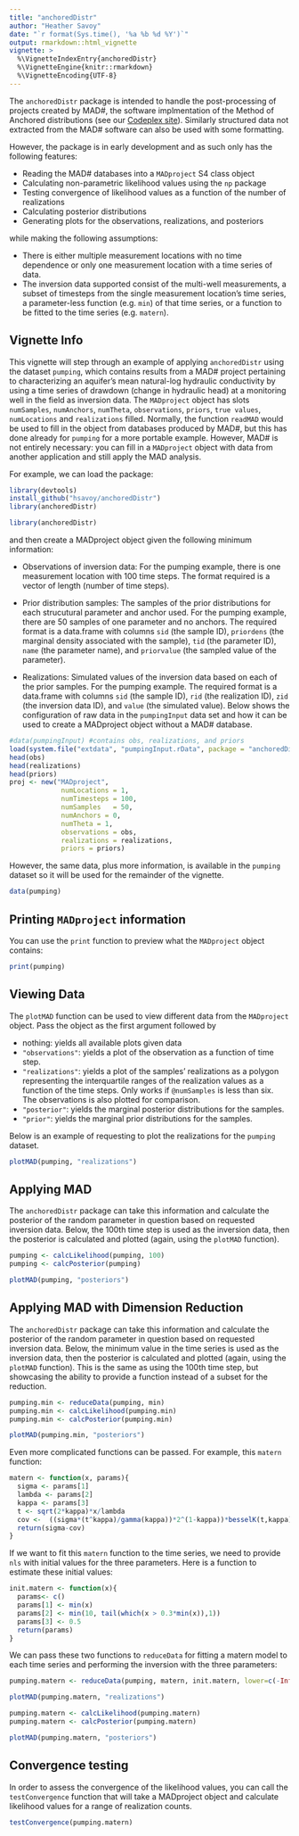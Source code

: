 ```yaml
---
title: "anchoredDistr"
author: "Heather Savoy"
date: "`r format(Sys.time(), '%a %b %d %Y')`"
output: rmarkdown::html_vignette
vignette: >
  %\VignetteIndexEntry{anchoredDistr}
  %\VignetteEngine{knitr::rmarkdown}
  %\VignetteEncoding{UTF-8}
---
```



The `anchoredDistr` package is intended to handle the post-processing of projects created by MAD#, the software implmentation of the Method of Anchored distributions (see our [Codeplex site](http://www.codeplex.com/mad)). Similarly structured data not extracted from the MAD# software can also be used with some formatting. 

However, the package is in early development and as such only has the following features:

- Reading the MAD# databases into a `MADproject` S4 class object
- Calculating non-parametric likelihood values using the `np` package 
- Testing convergence of likelihood values as a function of the number of realizations
- Calculating posterior distributions
- Generating plots for the observations, realizations, and posteriors

while making the following assumptions:

- There is either multiple measurement locations with no time dependence or only one measurement location with a time series of data.
- The inversion data supported consist of the multi-well measurements, a subset of timesteps from the single measurement location's time series, a parameter-less function (e.g. `min`) of that time series, or a function to be fitted to the time series (e.g. `matern`). 

## Vignette Info

This vignette will step through an example of applying `anchoredDistr` using the dataset `pumping`, which contains results from a MAD# project pertaining to characterizing an aquifer's mean natural-log hydraulic conductivity by using a time series of drawdown (change in hydraulic head) at a monitoring well in the field as inversion data. The `MADproject` object has slots `numSamples`, `numAnchors`, `numTheta`, `observations`, `priors`, `true values`, `numLocations` and `realizations` filled. Normally, the function `readMAD` would be used to fill in the object from databases produced by MAD#, but this has done already for `pumping` for a more portable example. However, MAD# is not entirely necessary: you can fill in a `MADproject` object with data from another application and still apply the MAD analysis. 

For example, we can load the package: 
```r
library(devtools)
install_github("hsavoy/anchoredDistr")
library(anchoredDistr)
```
```r
library(anchoredDistr)
```
and then create a MADproject object given the following minimum information: 

* Observations of inversion data: For the pumping example, there is one measurement location with 100 time steps. The format required is a vector of length (number of time steps). 

* Prior distribution samples: The samples of the prior distributions for each strucutural parameter and anchor used. For the pumping example, there are 50 samples of one parameter and no anchors. The required format is a data.frame with columns `sid` (the sample ID), `priordens` (the marginal density associated with the sample), `tid` (the parameter ID), `name` (the parameter name), and `priorvalue` (the sampled value of the parameter). 

* Realizations: Simulated values of the inversion data based on each of the prior samples. For the pumping example. The required format is a data.frame with columns `sid` (the sample ID), `rid` (the realization ID), `zid` (the inversion data ID), and `value` (the simulated value).
Below shows the configuration of raw data in the `pumpingInput` data set and how it can be used to create a MADproject object without a MAD# database. 
```r
#data(pumpingInput) #contains obs, realizations, and priors
load(system.file("extdata", "pumpingInput.rData", package = "anchoredDistr"))
head(obs)
head(realizations)
head(priors)
proj <- new("MADproject",
             numLocations = 1,
             numTimesteps = 100,
             numSamples   = 50,
             numAnchors = 0,
             numTheta = 1,
             observations = obs,
             realizations = realizations,
             priors = priors)
```

However, the same data, plus more information, is available in the `pumping` dataset so it will be used for the remainder of the vignette. 
```r
data(pumping)
```

## Printing `MADproject` information
You can use the `print` function to preview what the `MADproject` object contains: 
```r
print(pumping)
```

## Viewing Data
The `plotMAD` function can be used to view different data from the `MADproject` object. Pass the object as the first argument followed  by

- nothing: yields all available plots given data
- `"observations"`: yields a plot of the observation as a function of time step.
- `"realizations"`: yields a plot of the samples' realizations as a polygon representing the interquartile ranges of the realization values as a function of the time steps. Only works if `@numSamples` is less than six. The observations is also plotted for comparison.
- `"posterior"`: yields the marginal posterior distributions for the samples. 
- `"prior"`: yields the marginal prior distributions for the samples.

Below is an example of requesting to plot the realizations for the `pumping` dataset.
```r
plotMAD(pumping, "realizations")
```
 
## Applying MAD
The `anchoredDistr` package can take this information and calculate the posterior of the random parameter in question based on requested inversion data. Below, the 100th time step is used as the inversion data, then the posterior is calculated and plotted (again, using the `plotMAD` function).

```r
pumping <- calcLikelihood(pumping, 100)
pumping <- calcPosterior(pumping)
```
```r
plotMAD(pumping, "posteriors")
```

## Applying MAD with Dimension Reduction
The `anchoredDistr` package can take this information and calculate the posterior of the random parameter in question based on requested inversion data. Below, the minimum value in the time series is used as the inversion data, then the posterior is calculated and plotted (again, using the `plotMAD` function). This is the same as using the 100th time step, but showcasing the ability to provide a function instead of a subset for the reduction.

```r
pumping.min <- reduceData(pumping, min)
pumping.min <- calcLikelihood(pumping.min)
pumping.min <- calcPosterior(pumping.min)
```
```r
plotMAD(pumping.min, "posteriors")
```

Even more complicated functions can be passed. For example, this `matern` function:
```r
matern <- function(x, params){
  sigma <- params[1]
  lambda <- params[2]
  kappa <- params[3]  
  t <- sqrt(2*kappa)*x/lambda
  cov <-  ((sigma*(t^kappa)/gamma(kappa))*2^(1-kappa))*besselK(t,kappa)
  return(sigma-cov)
}
```
If we want to fit this `matern` function to the time series, we need to provide `nls` with initial values for the three parameters. Here is a function to estimate these initial values:
```r
init.matern <- function(x){
  params<- c()
  params[1] <- min(x)
  params[2] <- min(10, tail(which(x > 0.3*min(x)),1)) 
  params[3] <- 0.5
  return(params)
}
```
We can pass these two functions to `reduceData` for fitting a matern model to each time series and performing the inversion with the three parameters:
```r
pumping.matern <- reduceData(pumping, matern, init.matern, lower=c(-Inf,1,0.1), upper=c(0,100,5), algorithm="port")
```
```r
plotMAD(pumping.matern, "realizations")
```
```r
pumping.matern <- calcLikelihood(pumping.matern)
pumping.matern <- calcPosterior(pumping.matern)
```
```r
plotMAD(pumping.matern, "posteriors")
```

## Convergence testing
In order to assess the convergence of the likelihood values, you can call the 
`testConvergence` function that will take a MADproject object and calculate
likelihood values for a range of realization counts.
```r
testConvergence(pumping.matern)
```


